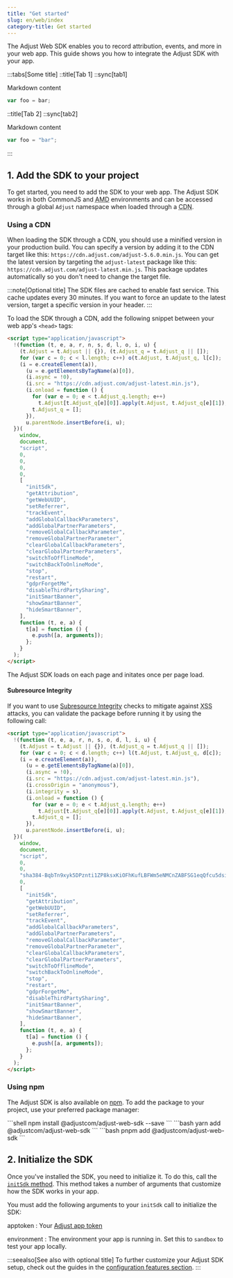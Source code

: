 ```yaml
---
title: "Get started"
slug: en/web/index
category-title: Get started
---
```



The Adjust Web SDK enables you to record attribution, events, and more in your web app. This guide shows you how to integrate the Adjust SDK with your app.

:::tabs[Some title]
::title[Tab 1]
::sync[tab1]

Markdown content

```javascript
var foo = bar;
```

::title[Tab 2]
::sync[tab2]

Markdown content

```typescript
var foo = "bar";
```

:::

## 1. Add the SDK to your project

To get started, you need to add the SDK to your web app. The Adjust SDK works in both CommonJS and <Abbr title="Asynchronous Module Definition">AMD</Abbr> environments and can be accessed through a global `Adjust` namespace when loaded through a <Abbr title="Content Delivery Network">CDN</Abbr>.

### Using a CDN

When loading the SDK through a CDN, you should use a minified version in your production build. You can specify a version by adding it to the CDN target like this: `https://cdn.adjust.com/adjust-5.6.0.min.js`. You can get the latest version by targeting the `adjust-latest` package like this: `https://cdn.adjust.com/adjust-latest.min.js`. This package updates automatically so you don't need to change the target file.

:::note[Optional title]
The SDK files are cached to enable fast service. This cache updates every 30 minutes. If you want to force an update to the latest version, target a specific version in your header.
:::

To load the SDK through a CDN, add the following snippet between your web app's `<head>` tags:

```html
<script type="application/javascript">
  !(function (t, e, a, r, n, s, d, l, o, i, u) {
    (t.Adjust = t.Adjust || {}), (t.Adjust_q = t.Adjust_q || []);
    for (var c = 0; c < l.length; c++) o(t.Adjust, t.Adjust_q, l[c]);
    (i = e.createElement(a)),
      (u = e.getElementsByTagName(a)[0]),
      (i.async = !0),
      (i.src = "https://cdn.adjust.com/adjust-latest.min.js"),
      (i.onload = function () {
        for (var e = 0; e < t.Adjust_q.length; e++)
          t.Adjust[t.Adjust_q[e][0]].apply(t.Adjust, t.Adjust_q[e][1]);
        t.Adjust_q = [];
      }),
      u.parentNode.insertBefore(i, u);
  })(
    window,
    document,
    "script",
    0,
    0,
    0,
    0,
    [
      "initSdk",
      "getAttribution",
      "getWebUUID",
      "setReferrer",
      "trackEvent",
      "addGlobalCallbackParameters",
      "addGlobalPartnerParameters",
      "removeGlobalCallbackParameter",
      "removeGlobalPartnerParameter",
      "clearGlobalCallbackParameters",
      "clearGlobalPartnerParameters",
      "switchToOfflineMode",
      "switchBackToOnlineMode",
      "stop",
      "restart",
      "gdprForgetMe",
      "disableThirdPartySharing",
      "initSmartBanner",
      "showSmartBanner",
      "hideSmartBanner",
    ],
    function (t, e, a) {
      t[a] = function () {
        e.push([a, arguments]);
      };
    }
  );
</script>
```

The Adjust SDK loads on each page and initates once per page load.

#### Subresource Integrity

If you want to use [Subresource Integrity](https://developer.mozilla.org/en-US/docs/Web/Security/Subresource_Integrity) checks to mitigate against <Abbr title="Cross-Site Scripting">XSS</Abbr> attacks, you can validate the package before running it by using the following call:

```html
<script type="application/javascript">
  !(function (t, e, a, r, n, s, o, d, l, i, u) {
    (t.Adjust = t.Adjust || {}), (t.Adjust_q = t.Adjust_q || []);
    for (var c = 0; c < d.length; c++) l(t.Adjust, t.Adjust_q, d[c]);
    (i = e.createElement(a)),
      (u = e.getElementsByTagName(a)[0]),
      (i.async = !0),
      (i.src = "https://cdn.adjust.com/adjust-latest.min.js"),
      (i.crossOrigin = "anonymous"),
      (i.integrity = s),
      (i.onload = function () {
        for (var e = 0; e < t.Adjust_q.length; e++)
          t.Adjust[t.Adjust_q[e][0]].apply(t.Adjust, t.Adjust_q[e][1]);
        t.Adjust_q = [];
      }),
      u.parentNode.insertBefore(i, u);
  })(
    window,
    document,
    "script",
    0,
    0,
    "sha384-BqbTn9xyk5DPznti1ZP8ksxKiOFhKufLBFWm5eNMCnZABFSG1eqQfcu5dsiZJHu5",
    0,
    [
      "initSdk",
      "getAttribution",
      "getWebUUID",
      "setReferrer",
      "trackEvent",
      "addGlobalCallbackParameters",
      "addGlobalPartnerParameters",
      "removeGlobalCallbackParameter",
      "removeGlobalPartnerParameter",
      "clearGlobalCallbackParameters",
      "clearGlobalPartnerParameters",
      "switchToOfflineMode",
      "switchBackToOnlineMode",
      "stop",
      "restart",
      "gdprForgetMe",
      "disableThirdPartySharing",
      "initSmartBanner",
      "showSmartBanner",
      "hideSmartBanner",
    ],
    function (t, e, a) {
      t[a] = function () {
        e.push([a, arguments]);
      };
    }
  );
</script>
```

### Using npm

The Adjust SDK is also available on [npm](https://www.npmjs.com/package/@adjustcom/adjust-web-sdk). To add the package to your project, use your preferred package manager:

<PackageManagerTabs>
  <Fragment slot="npm">
    ```shell npm install @adjustcom/adjust-web-sdk --save ```
  </Fragment>
  <Fragment slot="yarn">
    ```bash yarn add @adjustcom/adjust-web-sdk ```
  </Fragment>
  <Fragment slot="pnpm">
    ```bash pnpm add @adjustcom/adjust-web-sdk ```
  </Fragment>
</PackageManagerTabs>

## 2. Initialize the SDK

Once you've installed the SDK, you need to initialize it. To do this, call the [`initSdk` method](#web-initsdk-invocation). This method takes a number of arguments that customize how the SDK works in your app.

You must add the following arguments to your `initSdk` call to initialize the SDK:

apptoken
: Your [Adjust app token](https://help.adjust.com/en/article/app-settings#view-your-app-token)

environment
: The environment your app is running in. Set this to `sandbox` to test your app locally.

:::seealso[See also with optional title]
To further customize your Adjust SDK setup, check out the guides in the [configuration features section](/web/configuration/index.md).
:::
